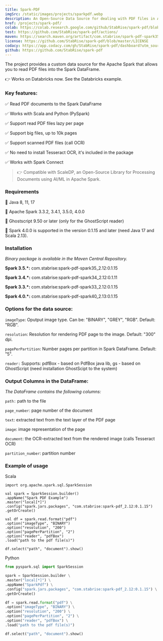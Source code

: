 ```yaml
---
title: Spark-PDF
imgSrc: /static/images/projects/sparkpdf.webp
description: An Open-Source Data Source for dealing with PDF files in Apache Spark
href: /projects/spark-pdf/
colab: https://colab.research.google.com/github/StabRise/spark-pdf/blob/main/examples/PdfDataSource.ipynb
test: https://github.com/StabRise/spark-pdf/actions/
maven: https://search.maven.org/artifact/com.stabrise/spark-pdf-spark35_2.12
license: https://github.com/StabRise/spark-pdf/blob/master/LICENSE
codacy: https://app.codacy.com/gh/StabRise/spark-pdf/dashboard?utm_source=gh&amp;utm_medium=referral&amp;utm_content=&amp;utm_campaign=Badge_grade
github: https://github.com/StabRise/spark-pdf
---
```


The project provides a custom data source for the Apache Spark that allows you to read PDF files into the Spark DataFrame.

👉 Works on Databricks now. See the Databricks example.

### Key features:

✅ Read PDF documents to the Spark DataFrame

✅ Works with Scala and Python (PySpark)

✅ Support read PDF files lazy per page

✅ Support big files, up to 10k pages

✅ Support scanned PDF files (call OCR)

✅ No need to install Tesseract OCR, it's included in the package

✅ Works with Spark Connect

> 👉 Compatible with ScaleDP, an Open-Source Library for Processing Documents using AI/ML in Apache Spark.

### Requirements

🔹 Java 8, 11, 17

🔹 Apache Spark 3.3.2, 3.4.1, 3.5.0, 4.0.0

🔹 Ghostscript 9.50 or later (only for the GhostScript reader)

🔹 Spark 4.0.0 is supported in the version 0.1.15 and later (need Java 17 and Scala 2.13).

### Installation

*Binary package is available in the Maven Central Repository.*

**Spark 3.5.*:** com.stabrise:spark-pdf-spark35_2.12:0.1.15

**Spark 3.4.*:** com.stabrise:spark-pdf-spark34_2.12:0.1.11

**Spark 3.3.*:** com.stabrise:spark-pdf-spark33_2.12:0.1.15

**Spark 4.0.*:** com.stabrise:spark-pdf-spark40_2.13:0.1.15

### Options for the data source:

`imageType`: Oputput image type. Can be: "BINARY", "GREY", "RGB". Default: "RGB".

`resolution`: Resolution for rendering PDF page to the image. Default: "300" dpi.

`pagePerPartition`: Number pages per partition in Spark DataFrame. Default: "5".

`reader:` Supports: pdfBox - based on PdfBox java lib, gs - based on GhostScript (need installation GhostScipt to the system)

### Output Columns in the DataFrame:

*The DataFrame contains the following columns:*

`path:` path to the file

`page_number`: page number of the document

`text`: extracted text from the text layer of the PDF page

`image`: image representation of the page

`document`: the OCR-extracted text from the rendered image (calls Tesseract OCR)

`partition_number`: partition number


### Example of usage

Scala

```
import org.apache.spark.sql.SparkSession

val spark = SparkSession.builder()
.appName("Spark PDF Example")
.master("local[*]")
.config("spark.jars.packages", "com.stabrise:spark-pdf_2.12:0.1.15")
.getOrCreate()

val df = spark.read.format("pdf")
.option("imageType", "BINARY")
.option("resolution", "200")
.option("pagePerPartition", "2")
.option("reader", "pdfBox")
.load("path to the pdf file(s)")

df.select("path", "document").show()
```

Python

```python
from pyspark.sql import SparkSession

spark = SparkSession.builder \
.master("local[*]") \
.appName("SparkPdf") \
.config("spark.jars.packages", "com.stabrise:spark-pdf_2.12:0.1.15") \
.getOrCreate()

df = spark.read.format("pdf") \
.option("imageType", "BINARY") \
.option("resolution", "200") \
.option("pagePerPartition", "2") \
.option("reader", "pdfBox") \
.load("path to the pdf file(s)")

df.select("path", "document").show()
```